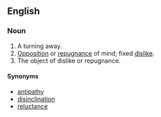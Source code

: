 ==English==
===Noun===
#A turning away.
#[[Opposition]] or [[repugnance]] of mind; fixed [[dislike]].
#The object of dislike or repugnance.

====Synonyms====
*[[antipathy]]
*[[disinclination]]
*[[reluctance]]